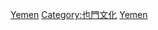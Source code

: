 {{Commonscat|World Heritage Sites in Yemen}}

[[Category:阿拉伯国家世界遗产|Yemen]]
[[Category:也門文化|Category:也門文化]]
[[Category:各國世界遺產|Yemen]]